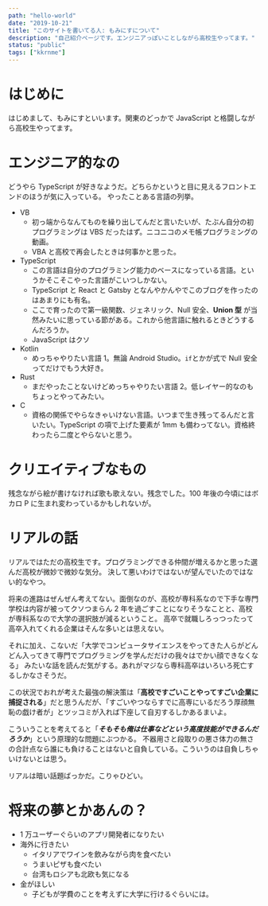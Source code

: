 ```yaml
---
path: "hello-world"
date: "2019-10-21"
title: "このサイトを書いてる人: もみにすについて"
description: "自己紹介ページです。エンジニアっぽいことしながら高校生やってます。"
status: "public"
tags: ["kkrnme"]
---
```


# はじめに

はじめまして、もみにすといいます。関東のどっかで JavaScript と格闘しながら高校生やってます。

# エンジニア的なの

どうやら TypeScript が好きなようだ。どちらかというと目に見えるフロントエンドのほうが気に入っている。
やったことある言語の列挙。

- VB
  - 初っ端からなんてものを繰り出してんだと言いたいが、たぶん自分の初プログラミングは VBS だったはず。ニコニコのメモ帳プログラミングの動画。
  - VBA と高校で再会したときは何事かと思った。
- TypeScript
  - この言語は自分のプログラミング能力のベースになっている言語。というかそこそこやった言語がこいつしかない。
  - TypeScript と React と Gatsby となんやかんやでこのブログを作ったのはあまりにも有名。
  - ここで育ったので第一級関数、ジェネリック、Null 安全、**Union 型** が当然みたいに思っている節がある。これから他言語に触れるときどうするんだろうか。
  - JavaScript はクソ
- Kotlin
  - めっちゃやりたい言語 1。無論 Android Studio。`if`とかが式で Null 安全ってだけでもう大好き。
- Rust
  - まだやったことないけどめっちゃやりたい言語 2。低レイヤー的なのもちょっとやってみたい。
- C
  - 資格の関係でやらなきゃいけない言語。いつまで生き残ってるんだと言いたい。TypeScript の項で上げた要素が 1mm も備わってない。資格終わったら二度とやらないと思う。

# クリエイティブなもの

残念ながら絵が書けなければ歌も歌えない。残念でした。100 年後の今頃にはボカロ P に生まれ変わっているかもしれないが。

# リアルの話

リアルではただの高校生です。プログラミングできる仲間が増えるかと思った選んだ高校が微妙で微妙な気分。
決して悪いわけではないが望んでいたのではない的なやつ。

将来の進路はぜんぜん考えてない。面倒なのが、高校が専科系なので下手な専門学校は内容が被ってクソつまらん 2 年を過ごすことになりそうなことと、高校が専科系なので大学の選択肢が減るということ。
高卒で就職しろっつったって高卒入れてくれる企業はそんな多いとは思えない。

それに加え、こないだ「大学でコンピュータサイエンスをやってきた人らがどんどん入ってきて専門でプログラミングを学んだだけの我々はでかい顔できなくなる」
みたいな話を読んだ気がする。あれがマジなら専科高卒はいろいろ死亡するしかなさそうだ。

この状況でおれが考えた最強の解決策は「**高校ですごいことやってすごい企業に捕捉される**」だと思うんだが、「すごいやつならすでに高専にいるだろう厚顔無恥の戯け者が」とツッコミが入れば下座して自刃するしかあるまいよ。

こういうことを考えてると「**_そもそも俺は仕事などという高度技能ができるんだろうか_**」という原理的な問題にぶつかる。
不器用さと段取りの悪さ体力の無さの合計点なら誰にも負けることはないと自負している。こういうのは自負しちゃいけないとは思う。

リアルは暗い話題ばっかだ。こりゃひどい。

# 将来の夢とかあんの？

- 1 万ユーザーぐらいのアプリ開発者になりたい
- 海外に行きたい
  - イタリアでワインを飲みながら肉を食べたい
  - うまいピザも食べたい
  - 台湾もロシアも北欧も気になる
- 金がほしい
  - 子どもが学費のことを考えずに大学に行けるぐらいには。
